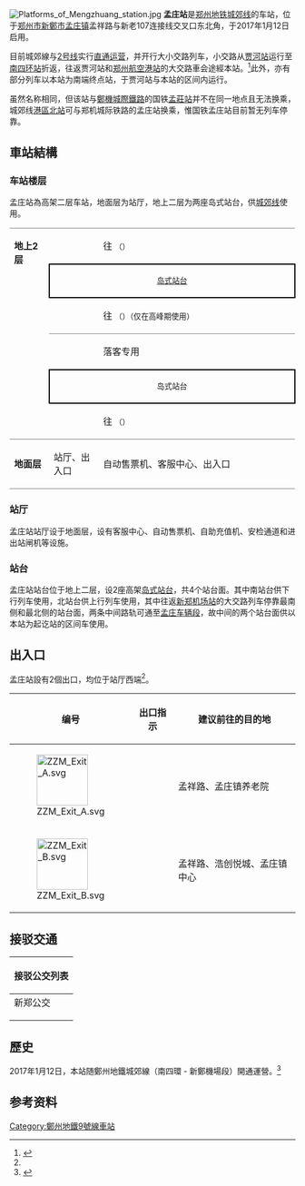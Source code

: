 {{Infobox station
|name = 孟庄
|eng_name = MENGZHUANG
|linecolour = {{郑州地铁颜色|C|s}}
|image = 20190716 Mengzhuang Station 01.jpg
|caption = 孟庄站
|country = {{CHN}}
|borough = [[河南省|河南省]][[郑州市|郑州市]][[新郑市|新郑市]]
|address = [[孟庄镇|孟庄镇]]新老107连接线与孟祥路交叉口东北角
|coordinates = {{coord|34.5870|N|113.8120|E|display=inline,title}}
|type = [[郑州地铁|郑州地铁]]车站
|colour = 
|code = 0944
|structure = 高架车站
|hall = 地面站厅
|line = {{郑州地铁线路名|C|full}}
|opened = 2017年1月12日
|exits = 2
|platform = 2个岛式站台 
|station_hours = 
|first = 
{{郑州地铁线路名|C|short}}
: 往{{郑州地铁起讫站|2|L}}：06:00
: 往{{郑州地铁起讫站|C|R}}：06:00<ref name="info9">{{cite web |url=https://www.zzmetro.com/lines/query/station/zid/10944#station |language= |title=站点信息 |publisher=郑州地铁集团 |date= |accessdate=2019年5月21日 |archive-date=2019年5月24日 |archive-url=https://web.archive.org/web/20190524030432/https://www.zzmetro.com/lines/query/station/zid/10944#station |dead-url=no }}</ref>
|last = 
{{郑州地铁线路名|C|short}}
: 往{{郑州地铁起讫站|2|L}}：22:33
: 往{{郑州地铁起讫站|C|R}}：22:25<ref name="info9" />
|adjacent=
{{Adjacent stations|system=ZZM
|line1=C|note-left1=暂未启用|left1=华南城东|right1=港区北
}}
|route_map = 
}}
[[File:Platforms_of_Mengzhuang_station.jpg|thumb]]
'''孟庄站'''是[[郑州地铁|郑州地铁]][[郑州地铁城郊线|城郊线]]的车站，位于[[郑州市|郑州市]][[新鄭市|新鄭市]][[孟庄镇_(新郑市)|孟庄镇]]孟祥路与新老107连接线交叉口东北角，于2017年1月12日启用。

目前城郊線与[[郑州地铁2号线|2号线]]实行[[直通运营|直通运营]]，并开行大小交路列车，小交路从[[贾河站|贾河站]]运行至[[南四环站_(郑州)|南四环站]]折返，往返贾河站和[[郑州航空港站_(地铁)|郑州航空港站]]的大交路車会途經本站。<ref>{{cite web|url=http://www.ha.xinhuanet.com/news/20170112/3618111_c.html|title=郑州地铁紫荆山站将能办理登机牌 到机场约50分钟|publisher=新华网河南|date=2017-01-12|accessdate=2017-01-31|archive-date=2017-01-14|archive-url=https://web.archive.org/web/20170114185724/http://www.ha.xinhuanet.com/news/20170112/3618111_c.html|dead-url=no}}</ref>此外，亦有部分列车以本站为南端终点站，于贾河站与本站的区间内运行。

虽然名称相同，但该站与[[鄭機城際鐵路|鄭機城際鐵路]]的国铁[[孟莊站|孟莊站]]并不在同一地点且无法换乘，城郊线[[港區北站|港區北站]]可与郑机城际铁路的孟庄站换乘，惟国铁孟庄站目前暂无列车停靠。

==車站結構==
===车站楼层===
孟庄站為高架二层车站，地面层为站厅，地上二层为两座岛式站台，供[[郑州地铁城郊线|城郊线]]使用。
{|border=0 cellspacing=0 cellpadding=3
|style="border-top:solid 1px gray;border-bottom:solid 1px gray;width:80px;vertical-align:top;" rowspan=6|'''地上2层'''
|style="border-top:solid 1px gray;width:100px;"|{{郑州地铁线路名|C}} 
|style="border-top:solid 1px gray;width:550px;"|{{arrow|L}} 往{{郑州地铁起讫站|2|left}} <small>（''{{stl|ZZM|华南城东}}''）</small>
|-
|style="border-top:solid 2px black;border-right:solid 2px black;border-left:solid 2px black;border-bottom:solid 2px black;text-align:center;" colspan=2|<small>[[岛式站台|岛式站台]]</small>
|-
|style="border-bottom:solid 1px gray;"|{{郑州地铁线路名|C}}   
|style="border-bottom:solid 1px gray;"|{{arrow|L}} 往{{郑州地铁起讫站|C|left}} <small>（''{{stl|ZZM|华南城东}}''）（仅在高峰期使用）</small>
|-
|{{郑州地铁线路名|C}} 
|落客专用 {{arrow|R}} 
|-
|style="border-top:solid 2px black;border-right:solid 2px black;border-left:solid 2px black;border-bottom:solid 2px black;text-align:center;" colspan=2|<small>岛式站台</small>
|-
|style="border-bottom:solid 1px gray;"|{{郑州地铁线路名|C}}
|style="border-bottom:solid 1px gray;"|往{{郑州地铁起讫站|C|right}} <small>（{{stl|ZZM|港区北}}）</small> {{arrow|R}} 
|-
|style="border-bottom:solid 1px gray;vertical-align:middle;"|'''地面层'''
|style="border-bottom:solid 1px gray;vertical-align:middle;"|站厅、出入口
|style="border-bottom:solid 1px gray;vertical-align:middle;"|自动售票机、客服中心、出入口
|}

===站厅===
孟庄站站厅设于地面层，设有客服中心、自动售票机、自助充值机、安检通道和进出站闸机等设施。

===站台===
孟庄站站台位于地上二层，设2座高架[[岛式站台|岛式站台]]，共4个站台面。其中南站台供下行列车使用，北站台供上行列车使用，其中往返[[新郑机场站|新郑机场站]]的大交路列车停靠最南侧和最北侧的站台面，两条中间路轨可通至[[孟庄车辆段|孟庄车辆段]]，故中间的两个站台面供以本站为起讫站的区间车使用。

==出入口==
孟庄站設有2個出口，均位于站厅西端<ref name="info9" />。
{|class="wikitable"
! 编号
! 出口指示
! 建议前往的目的地
|-
| [[File:ZZM_Exit_A.svg|90px]]
| 
| 孟祥路、孟庄镇养老院
|-
| [[File:ZZM_Exit_B.svg|90px]]
| 
| 孟祥路、浩创悦城、孟庄镇中心
|}

== 接驳交通 ==
{| class="mw-collapsible mw-collapsed wikitable" style="margin: 0 auto; width: auto;" 
! 接驳公交列表
|-
|
;新郑公交
{{郑州公交路线简单列表|width=98%|XZ6|XZ319|XZ321}}
|}

==歷史==
2017年1月12日，本站随鄭州地鐵城郊線（南四環 - 新鄭機場段）開通運營。<ref>{{cite web|url=http://www.ha.xinhuanet.com/news/20170113/3621218_c.html|title=郑州地铁进入3.0时代 两条新线“开跑”|publisher=新华网河南|date=2017-01-13|accessdate=2017-01-31|archive-date=2017-02-02|archive-url=https://web.archive.org/web/20170202061947/http://www.ha.xinhuanet.com/news/20170113/3621218_c.html|dead-url=no}}</ref>

== 参考资料 ==
{{REFLIST}}

{{郑州地铁城郊线|nocat}}
{{鄭州地鐵車站列表}}

[[Category:鄭州地鐵9號線車站|Category:鄭州地鐵9號線車站]]